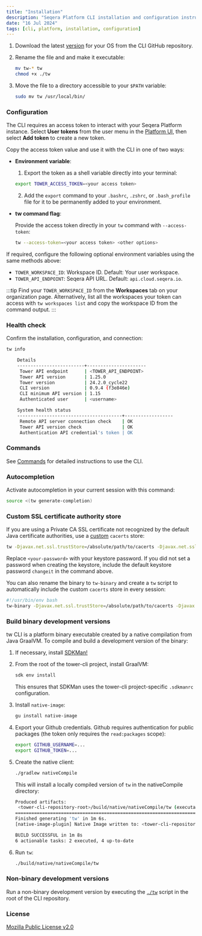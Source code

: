 ```yaml
---
title: "Installation"
description: "Seqera Platform CLI installation and configuration instructions."
date: "16 Jul 2024"
tags: [cli, platform, installation, configuration]
---
```



1. Download the latest [version][releases] for your OS from the CLI GitHub repository.
1. Rename the file and and make it executable:

   ```bash
   mv tw-* tw
   chmod +x ./tw
   ```

1. Move the file to a directory accessible to your `$PATH` variable:

   ```bash
   sudo mv tw /usr/local/bin/
   ```

### Configuration

The CLI requires an access token to interact with your Seqera Platform instance. Select **User tokens** from the user menu in the [Platform UI](https://cloud.seqera.io), then select **Add token** to create a new token.

Copy the access token value and use it with the CLI in one of two ways:

- **Environment variable**:

  1. Export the token as a shell variable directly into your terminal:

  ```bash
  export TOWER_ACCESS_TOKEN=<your access token>
  ```

  2. Add the `export` command to your `.bashrc`, `.zshrc`, or `.bash_profile` file for it to be permanently added to your environment.

- **tw command flag**:

  Provide the access token directly in your `tw` command with `--access-token`:

  ```bash
  tw --access-token=<your access token> <other options>
  ```

If required, configure the following optional environment variables using the same methods above:

- `TOWER_WORKSPACE_ID`: Workspace ID. Default: Your user workspace.
- `TOWER_API_ENDPOINT`: Seqera API URL. Default: `api.cloud.seqera.io`.

:::tip
Find your `TOWER_WORKSPACE_ID` from the **Workspaces** tab on your organization page. Alternatively, list all the workspaces your token can access with `tw workspaces list` and copy the workspace ID from the command output.
:::

### Health check

Confirm the installation, configuration, and connection:

```bash
tw info

    Details
    -------------------------+----------------------
     Tower API endpoint      | <TOWER_API_ENDPOINT>
     Tower API version       | 1.25.0
     Tower version           | 24.2.0_cycle22
     CLI version             | 0.9.4 (f3e846e)
     CLI minimum API version | 1.15
     Authenticated user      | <username>

    System health status
    ---------------------------------------+------------------
     Remote API server connection check    | OK
     Tower API version check               | OK
     Authentication API credential's token | OK
```

### Commands

See [Commands](./commands) for detailed instructions to use the CLI.

### Autocompletion

Activate autocompletion in your current session with this command:

```bash
source <(tw generate-completion)
```

### Custom SSL certificate authority store

If you are using a Private CA SSL certificate not recognized by the default Java certificate authorities, use a [custom](https://www.baeldung.com/jvm-certificate-store-errors) `cacerts` store:

```bash
tw -Djavax.net.ssl.trustStore=/absolute/path/to/cacerts -Djavax.net.ssl.trustStorePassword=<your-password> info
```

Replace `<your-password>` with your keystore password. If you did not set a password when creating the keystore, include the default keystore password `changeit` in the command above.

You can also rename the binary to `tw-binary` and create a `tw` script to automatically include the custom `cacerts` store in every session:

```bash
#!/usr/bin/env bash
tw-binary -Djavax.net.ssl.trustStore=/absolute/path/to/cacerts -Djavax.net.ssl.trustStorePassword=<your-password> $@
```

### Build binary development versions

tw CLI is a platform binary executable created by a native compilation from Java GraalVM. To compile and build a development version of the binary:

1. If necessary, install [SDKMan!](https://sdkman.io/)
1. From the root of the tower-cli project, install GraalVM:

   ```bash
   sdk env install
   ```

   This ensures that SDKMan uses the tower-cli project-specific `.sdkmanrc` configuration.

1. Install `native-image`:

   ```bash
   gu install native-image
   ```

1. Export your Github credentials. Github requires authentication for public packages (the token only requires the `read:packages` scope):

   ```bash
   export GITHUB_USERNAME=...
   export GITHUB_TOKEN=...
   ```

1. Create the native client:

   ```bash
   ./gradlew nativeCompile
   ```

   This will install a locally compiled version of `tw` in the nativeCompile directory:

   ```bash
   Produced artifacts:
    <tower-cli-repository-root>/build/native/nativeCompile/tw (executable)
   ========================================================================================================================
   Finished generating 'tw' in 1m 6s.
   [native-image-plugin] Native Image written to: <tower-cli-repository-root>/build/native/nativeCompile

   BUILD SUCCESSFUL in 1m 8s
   6 actionable tasks: 2 executed, 4 up-to-date
   ```

1. Run `tw`:

   ```bash
   ./build/native/nativeCompile/tw
   ```

### Non-binary development versions

Run a non-binary development version by executing the [`./tw`](https://github.com/seqeralabs/tower-cli/blob/master/tw) script in the root of the CLI repository.

### License

[Mozilla Public License v2.0](https://github.com/seqeralabs/tower-cli/blob/master/LICENSE.txt)

[releases]: https://github.com/seqeralabs/tower-cli/releases

